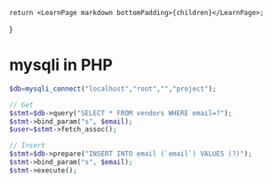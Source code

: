 	return <LearnPage markdown bottomPadding>{children}</LearnPage>;
}

# mysqli in PHP

```php
$db=mysqli_connect("localhost","root","","project");

// Get
$stmt=$db->query("SELECT * FROM vendors WHERE email=?");
$stmt->bind_param("s", $email);
$user=$stmt->fetch_assoc();

// Insert
$stmt=$db->prepare("INSERT INTO email (`email`) VALUES (?)");
$stmt->bind_param("s", $email);
$stmt->execute();

```
